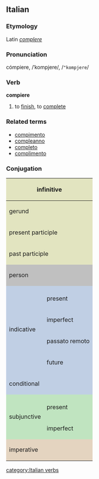==Italian==
===Etymology===
Latin ''[[complere]]''
===Pronunciation===
cómpiere, /ˈkompjere/, /<tt>"kompjere</tt>/
===Verb===
'''compiere'''

# to [[finish]], to [[complete]]

===Related terms===
*[[compimento]]
*[[compleanno]]
*[[completo]]
*[[complimento]]

===Conjugation===

<center>
{| style="background:#F0F0F0"

|-
! colspan="3" style="background:#e2e4c0" | infinitive
| colspan="5" | compiere

|-
! colspan="3" style="background:#e2e4c0" | gerund
| colspan="5" | compiendo

|-
! colspan="3" style="background:#e2e4c0" | present participle
| colspan="5" | [[compiente]]

|-
! colspan="3" style="background:#e2e4c0" | past participle
| colspan="5" | [[compiuto]]

|-
! colspan="2" rowspan="2" style="background:#C0C0C0" | person
! colspan="3" style="background:#C0C0C0" | singular
! colspan="3" style="background:#C0C0C0" | plural

|-
! style="background:#C0C0C0;width:12.5%" | first
! style="background:#C0C0C0;width:12.5%" | second
! style="background:#C0C0C0;width:12.5%" | third
! style="background:#C0C0C0;width:12.5%" | first
! style="background:#C0C0C0;width:12.5%" | second
! style="background:#C0C0C0;width:12.5%" | third

|-
! rowspan="5" style="background:#c0cfe4" | indicative

! style="background:#c0cfe4" colspan="1" | 
! style="background:#c0cfe4" | io
! style="background:#c0cfe4" | tu
! style="background:#c0cfe4" | lui/lei
! style="background:#c0cfe4" | noi
! style="background:#c0cfe4" | voi
! style="background:#c0cfe4" | loro

|-
! style="height:3em;background:#c0cfe4" | present
| compio
| compi
| compie
| compiamo
| compite
| compiono

|-
! style="height:3em;background:#c0cfe4" | imperfect
| compivo
| compivi
| compiva
| compivamo
| compivate
| compivano

|-
! style="height:3em;background:#c0cfe4" | passato remoto
| compii, compiei
| compisti, compiesti
| compì, compié
| compimmo, compiemmo
| compiste, compieste
| compirono, compierono

|-
! style="height:3em;background:#c0cfe4" | future
| compirò
| compirai
| compirà
| compiremo
| compirete
| compiranno

|-
! colspan="2" style="height:3em;background:#c0cfe4" | conditional
| compirei
| compiresti
| compirebbe
| compiremmo
| compireste
| compirebbero

|-
! rowspan="3" style="background:#c0e4c0" | subjunctive
! style="background:#c0e4c0" | 
! style="background:#c0e4c0" | che io
! style="background:#c0e4c0" | che tu
! style="background:#c0e4c0" | che lui/che lei
! style="background:#c0e4c0" | che noi
! style="background:#c0e4c0" | che voi
! style="background:#c0e4c0" | che loro

|-
! style="height:3em;background:#c0e4c0" | present
| compisca, compia
| compisca, compia
| compisca, compia
| compiamo
| compiate
| compiano

|-
! style="height:3em;background:#c0e4c0" rowspan="1" | imperfect
| compissi
| compissi
| compisse
| compissimo
| compiste
| compissero

|-
! colspan="2" rowspan="2" style="height:3em;background:#e4d4c0" | imperative
! style="background:#e4d4c0" | -
! style="background:#e4d4c0" | tu
! style="background:#e4d4c0" | lui/lei
! style="background:#e4d4c0" | noi
! style="background:#e4d4c0" | voi
! style="background:#e4d4c0" | loro

|-
|
| compisci, compi
| compisca, compia
| compiamo
| compite
| compiscano, compiano

|}
</center>
[[category:Italian verbs]]